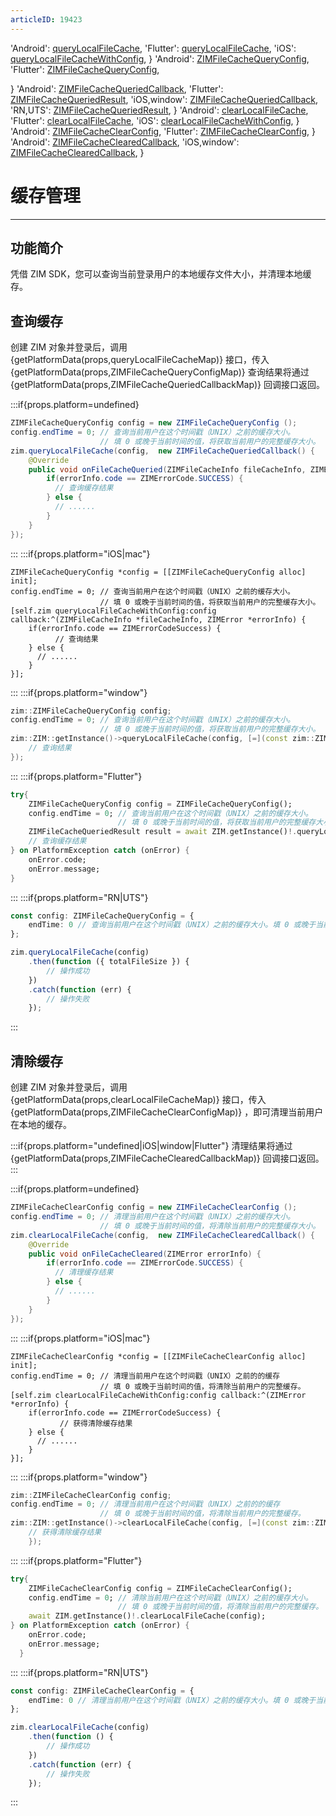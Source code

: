 ```yaml
---
articleID: 19423
---
```



  'Android': <a href='@queryLocalFileCache' target='_blank'>queryLocalFileCache</a>,
  'Flutter': <a href='https://pub.dev/documentation/zego_zim/latest/zego_zim/ZIM/queryLocalFileCache.html' target='_blank'>queryLocalFileCache</a>,
  'iOS': <a href='@queryLocalFileCacheWithConfig' target='_blank'>queryLocalFileCacheWithConfig</a>,
}
  'Android': <a href='@-ZIMFileCacheQueryConfig' target='_blank'>ZIMFileCacheQueryConfig</a>,
  'Flutter': <a href='https://pub.dev/documentation/zego_zim/latest/zego_zim/ZIMFileCacheQueryConfig-class.html' target='_blank'>ZIMFileCacheQueryConfig</a>,
  
}
  'Android': <a href='@-ZIMFileCacheQueriedCallback' target='_blank'>ZIMFileCacheQueriedCallback</a>,
  'Flutter': <a href='https://pub.dev/documentation/zego_zim/latest/zego_zim/ZIMFileCacheQueriedResult-class.html' target='_blank'>ZIMFileCacheQueriedResult</a>,
  'iOS,window': <a href='@ZIMFileCacheQueriedCallback' target='_blank'>ZIMFileCacheQueriedCallback</a>,
  'RN,UTS': <a href='@-ZIMFileCacheQueriedResult' target='_blank'>ZIMFileCacheQueriedResult</a>,
}
  'Android': <a href='@clearLocalFileCache' target='_blank'>clearLocalFileCache</a>,
  'Flutter': <a href='https://pub.dev/documentation/zego_zim/latest/zego_zim/ZIM/clearLocalFileCache.html' target='_blank'>clearLocalFileCache</a>,
  'iOS': <a href='@clearLocalFileCacheWithConfig' target='_blank'>clearLocalFileCacheWithConfig</a>,
}
  'Android': <a href='@-ZIMFileCacheClearConfig' target='_blank'>ZIMFileCacheClearConfig</a>,
  'Flutter': <a href='https://pub.dev/documentation/zego_zim/latest/zego_zim/ZIMFileCacheClearConfig-class.html' target='_blank'>ZIMFileCacheClearConfig</a>,
}
  'Android': <a href='@-ZIMFileCacheClearedCallback' target='_blank'>ZIMFileCacheClearedCallback</a>,
  'iOS,window': <a href='@ZIMFileCacheClearedCallback' target='_blank'>ZIMFileCacheClearedCallback</a>,
}


# 缓存管理

- - -

## 功能简介

凭借 ZIM SDK，您可以查询当前登录用户的本地缓存文件大小，并清理本地缓存。


## 查询缓存

创建 ZIM 对象并登录后，调用 {getPlatformData(props,queryLocalFileCacheMap)} 接口，传入 {getPlatformData(props,ZIMFileCacheQueryConfigMap)}
查询结果将通过 {getPlatformData(props,ZIMFileCacheQueriedCallbackMap)} 回调接口返回。


:::if{props.platform=undefined}
```java
ZIMFileCacheQueryConfig config = new ZIMFileCacheQueryConfig ();
config.endTime = 0; // 查询当前用户在这个时间戳（UNIX）之前的缓存大小。
                    // 填 0 或晚于当前时间的值，将获取当前用户的完整缓存大小。
zim.queryLocalFileCache(config,  new ZIMFileCacheQueriedCallback() {
    @Override
    public void onFileCacheQueried(ZIMFileCacheInfo fileCacheInfo, ZIMError errorInfo) {
        if(errorInfo.code == ZIMErrorCode.SUCCESS) {
          // 查询缓存结果
        } else {
          // ......
        }      
    }
});
```
:::
:::if{props.platform="iOS|mac"}
```objc
ZIMFileCacheQueryConfig *config = [[ZIMFileCacheQueryConfig alloc] init];
config.endTime = 0; // 查询当前用户在这个时间戳（UNIX）之前的缓存大小。
                    // 填 0 或晚于当前时间的值，将获取当前用户的完整缓存大小。
[self.zim queryLocalFileCacheWithConfig:config callback:^(ZIMFileCacheInfo *fileCacheInfo, ZIMError *errorInfo) {
    if(errorInfo.code == ZIMErrorCodeSuccess) {
          // 查询结果
    } else {
      // ......
    }
}];
```
:::
:::if{props.platform="window"}
```cpp
zim::ZIMFileCacheQueryConfig config;
config.endTime = 0; // 查询当前用户在这个时间戳（UNIX）之前的缓存大小。
                    // 填 0 或晚于当前时间的值，将获取当前用户的完整缓存大小。
zim::ZIM::getInstance()->queryLocalFileCache(config, [=](const zim::ZIMFileCacheInfo& fileCacheInfo, const zim::ZIMError& errorInfo) {
    // 查询结果
});
```
:::
:::if{props.platform="Flutter"}
```dart
try{
    ZIMFileCacheQueryConfig config = ZIMFileCacheQueryConfig();
    config.endTime = 0; // 查询当前用户在这个时间戳（UNIX）之前的缓存大小。
                        // 填 0 或晚于当前时间的值，将获取当前用户的完整缓存大小。
    ZIMFileCacheQueriedResult result = await ZIM.getInstance()!.queryLocalFileCache(config);
    // 查询缓存结果
} on PlatformException catch (onError) {
    onError.code;
    onError.message;
}
```
:::
:::if{props.platform="RN|UTS"}
```typescript
const config: ZIMFileCacheQueryConfig = {
    endTime: 0 // 查询当前用户在这个时间戳（UNIX）之前的缓存大小。填 0 或晚于当前时间的值，将获取当前用户的完整缓存大小。
};

zim.queryLocalFileCache(config)
    .then(function ({ totalFileSize }) {
        // 操作成功
    })
    .catch(function (err) {
        // 操作失败
    });
```
:::

## 清除缓存

创建 ZIM 对象并登录后，调用 {getPlatformData(props,clearLocalFileCacheMap)} 接口，传入 {getPlatformData(props,ZIMFileCacheClearConfigMap)} ，即可清理当前用户在本地的缓存。

:::if{props.platform="undefined|iOS|window|Flutter"}
清理结果将通过 {getPlatformData(props,ZIMFileCacheClearedCallbackMap)} 回调接口返回。
:::


:::if{props.platform=undefined}
```java
ZIMFileCacheClearConfig config = new ZIMFileCacheClearConfig ();
config.endTime = 0; // 清理当前用户在这个时间戳（UNIX）之前的缓存大小。
                    // 填 0 或晚于当前时间的值，将清除当前用户的完整缓存大小。
zim.clearLocalFileCache(config,  new ZIMFileCacheClearedCallback() {
    @Override
    public void onFileCacheCleared(ZIMError errorInfo) {
        if(errorInfo.code == ZIMErrorCode.SUCCESS) {
          // 清理缓存结果
        } else {
          // ......
        }      
    }
});
```
:::
:::if{props.platform="iOS|mac"}
```objc
ZIMFileCacheClearConfig *config = [[ZIMFileCacheClearConfig alloc] init];
config.endTime = 0; // 清理当前用户在这个时间戳（UNIX）之前的的缓存
                    // 填 0 或晚于当前时间的值，将清除当前用户的完整缓存。
[self.zim clearLocalFileCacheWithConfig:config callback:^(ZIMError *errorInfo) {
    if(errorInfo.code == ZIMErrorCodeSuccess) {
           // 获得清除缓存结果
    } else {
      // ......
    }
}];
```
:::
:::if{props.platform="window"}
```cpp
zim::ZIMFileCacheClearConfig config;
config.endTime = 0; // 清理当前用户在这个时间戳（UNIX）之前的的缓存
                    // 填 0 或晚于当前时间的值，将清除当前用户的完整缓存。
zim::ZIM::getInstance()->clearLocalFileCache(config, [=](const zim::ZIMError& errorInfo) {
    // 获得清除缓存结果
    });
```
:::
:::if{props.platform="Flutter"}
```dart
try{
    ZIMFileCacheClearConfig config = ZIMFileCacheClearConfig();
    config.endTime = 0; // 清除当前用户在这个时间戳（UNIX）之前的缓存大小。
                        // 填 0 或晚于当前时间的值，将清除当前用户的完整缓存。
    await ZIM.getInstance()!.clearLocalFileCache(config);
} on PlatformException catch (onError) {
    onError.code;
    onError.message;
  }
```
:::
:::if{props.platform="RN|UTS"}
```typescript
const config: ZIMFileCacheClearConfig = {
    endTime: 0 // 清理当前用户在这个时间戳（UNIX）之前的缓存大小。填 0 或晚于当前时间的值，将清除当前用户的完整缓存大小。
};

zim.clearLocalFileCache(config)
    .then(function () {
        // 操作成功
    })
    .catch(function (err) {
        // 操作失败
    });
```
:::